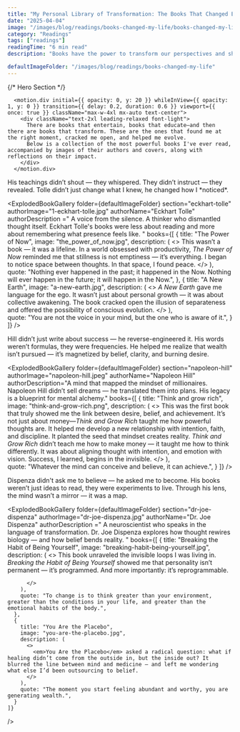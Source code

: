 ```yaml
---
title: "My Personal Library of Transformation: The Books That Changed Everything"
date: "2025-04-04"
image: "/images/blog/readings/books-changed-my-life/books-changed-my-life.jpg"
category: "Readings"
tags: ["readings"]
readingTime: "6 min read"
description: "​Books have the power to transform our perspectives and shape our lives. Here are some of my favorite books and authors who have profoundly impacted me:"

defaultImageFolder: "/images/blog/readings/books-changed-my-life"
---
```






<script type="application/ld+json">{`
{
  "@context": "https://schema.org",
  "@type": "BlogPosting",
  "headline": "My Personal Library of Transformation: The Books That Changed Everything"",
  "image": ["/images/blog/readings/books-changed-my-life/books-changed-my-life.jpg"],
  "datePublished": "2023-09-24",
  "author": { "@type": "Person", "name": "Amadou" },
  "publisher": {
    "@type": "Organization",
    "name": "Amadou Mamane",
    "logo": { "@type": "ImageObject", "url": "https://amadoumamane.fr/images/profile.jpeg" }
  },
  "description": "​Books have the power to transform our perspectives and shape our lives. Here are some of my favorite books and authors who have profoundly impacted me"
}
`}</script>

<main className="min-h-screen w-full bg-white dark:bg-black text-gray-900 dark:text-gray-100 overflow-x-hidden">




{/* Hero Section */}
 
  <Section marginTop='mt-2'>


      <motion.div initial={{ opacity: 0, y: 20 }} whileInView={{ opacity: 1, y: 0 }} transition={{ delay: 0.2, duration: 0.6 }} viewport={{ once: true }} className="max-w-4xl mx-auto text-center">
        <div className="text-2xl leading-relaxed font-light">
          There are books that entertain, books that educate—and then there are books that transform. These are the ones that found me at the right moment, cracked me open, and helped me evolve. 
          Below is a collection of the most powerful books I've ever read, accompanied by images of their authors and covers, along with reflections on their impact.​
        </div>
      </motion.div>

  </Section>



<Section title="🧘‍♂️  Eckhart Tolle – A Quiet Revolution">
  <div className="text-center max-w-3xl mx-auto mb-10 mt-8">
    <p className="text-xl text-gray-600 dark:text-gray-300 leading-relaxed">
      His teachings didn’t shout — they whispered. They didn’t instruct — they revealed. Tolle didn’t just change what I knew, he changed how I *noticed*.
    </p>
  </div>

  <ExplodedBookGallery
    folder={defaultImageFolder}
    section="eckhart-tolle"
    authorImage="1-eckhart-tolle.jpg"
    authorName="Eckhart Tolle"
    authorDescription ="
      A voice from the silence. A thinker who dismantled thought itself. Eckhart Tolle's books were less about reading and more about remembering what presence feels like.
      "
    books={[
      {
        title: "The Power of Now",
        image: "the_power_of_now.jpg",
        description: (
          <>
            This wasn’t a book — it was a lifeline. In a world obsessed with productivity, <em>The Power of Now</em> reminded me that stillness is not emptiness — it’s everything. I began to notice space between thoughts. In that space, I found peace.
          </>
        ),       
         quote: "Nothing ever happened in the past; it happened in the Now. Nothing will ever happen in the future; it will happen in the Now.",
      },
      {
        title: "A New Earth",
        image: "a-new-earth.jpg",
        description: (
          <>
          <em>A New Earth</em> gave me language for the ego. It wasn’t just about personal growth — it was about collective awakening. The book cracked open the illusion of separateness and offered the possibility of conscious evolution.
          </>
        ),   
        quote: "You are not the voice in your mind, but the one who is aware of it.",
      }
    ]}
  />
</Section>





<Section title="💼  Napoleon Hill">
  <div className="text-center max-w-3xl mx-auto mb-10 mt-8">
    <p className="text-xl text-gray-600 dark:text-gray-300 leading-relaxed">
      Hill didn’t just write about success — he reverse-engineered it. His words weren’t formulas, they were frequencies. He helped me realize that wealth isn’t pursued — it’s magnetized by belief, clarity, and burning desire.
    </p>
  </div>

  <ExplodedBookGallery
    folder={defaultImageFolder}
    section="napoleon-hill"
    authorImage="napoleon-hill.jpeg"
    authorName="Napoleon Hill"
    authorDescription="A mind that mapped the mindset of millionaires. Napoleon Hill didn’t sell dreams — he translated them into plans. His legacy is a blueprint for mental alchemy."
    books={[
      {
        title: "Think and grow rich",
        image: "think-and-grow-rich.png",
        description: (
          <>
          This was the first book that truly showed me the link between desire, belief, and achievement. It’s not just about money—<em>Think and Grow Rich</em>  taught me how powerful thoughts are. It helped me develop a new relationship with intention, faith, and discipline. It planted the seed that mindset creates reality.
            <em>Think and Grow Rich</em> didn’t teach me how to make money — it taught me how to think differently. It was about aligning thought with intention, and emotion with vision. Success, I learned, begins in the invisible.
          </>
        ),   
        quote: "Whatever the mind can conceive and believe, it can achieve.",
      }
    ]}
  />
</Section>


<Section title="🧠 Dr. Joe Dispenza">
  <div className="text-center max-w-3xl mx-auto mb-10 mt-8">
    <p className="text-xl text-gray-600 dark:text-gray-300 leading-relaxed">
      Dispenza didn't ask me to believe — he asked me to become. His books weren’t just ideas to read, they were experiments to live. Through his lens, the mind wasn’t a mirror — it was a map.
    </p>
  </div>

  <ExplodedBookGallery
    folder={defaultImageFolder}
    section="dr-joe-dispenza"
    authorImage="dr-joe-dispenza.jpg"
    authorName="Dr. Joe Dispenza"
    authorDescription ="
            A neuroscientist who speaks in the language of transformation. Dr. Joe Dispenza explores how thought rewires biology — and how belief bends reality.
      "
    books={[
      {
        title: "Breaking the Habit of Being Yourself",
        image: "breaking-habit-being-yourself.jpg",
        description: (
          <>
            This book unraveled the invisible loops I was living in. <em>Breaking the Habit of Being Yourself</em> showed me that personality isn’t permanent — it’s programmed. And more importantly: it’s reprogrammable.


          </>
        ),       
        quote: "To change is to think greater than your environment, greater than the conditions in your life, and greater than the emotional habits of the body.",
      },
      {
        title: "You Are the Placebo",
        image: "you-are-the-placebo.jpg",
        description: (
          <>
            <em>You Are the Placebo</em> asked a radical question: what if healing didn’t come from the outside in, but the inside out? It blurred the line between mind and medicine — and left me wondering what else I’d been outsourcing to belief.
          </>
        ),   
        quote: "The moment you start feeling abundant and worthy, you are generating wealth.",
      }
    ]}
  />
</Section>



<AuthorBox name="Amadou" bio="Paris-based AI Engineer, Runner and Dancer. Sharing stories from the Track and the Terminal — Race recaps and AI deep dives." avatar="/images/profile.jpeg" />
<ShareButtons />









</main>
